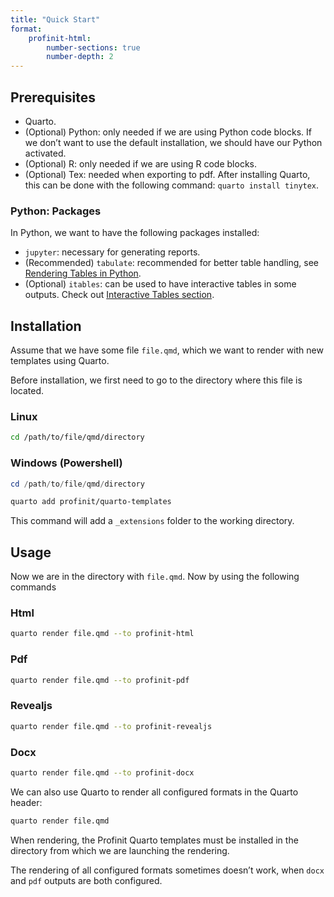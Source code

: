 ```yaml
---
title: "Quick Start"
format:
    profinit-html:
        number-sections: true
        number-depth: 2
---
```


## Prerequisites

- Quarto.
- (Optional) Python: only needed if we are using Python code blocks. If we don't want to use the default installation, we should have our Python activated.
- (Optional) R: only needed if we are using R code blocks.
- (Optional) Tex: needed when exporting to pdf. After installing Quarto, this can be done with the following command: `quarto install tinytex`.

### Python: Packages

In Python, we want to have the following packages installed:

- `jupyter`: necessary for generating reports.
- (Recommended) `tabulate`: recommended for better table handling, see [Rendering Tables in Python](tricks/index.qmd#python-rendering-tables).
- (Optional) `itables`: can be used to have interactive tables in some outputs. Check out [Interactive Tables section](tricks/python.qmd#interactive-tables).

## Installation

Assume that we have some file `file.qmd`, which we want to render with new templates using Quarto.

Before installation, we first need to go to the directory where this file is located.

::: {.panel-tabset}

### Linux

```.sh
cd /path/to/file/qmd/directory
```

### Windows (Powershell)

```.ps1
cd /path/to/file/qmd/directory
```

:::

```sh
quarto add profinit/quarto-templates
```

This command will add a `_extensions` folder to the working directory.

## Usage

Now we are in the directory with `file.qmd`. Now by using the following commands

::: {.panel-tabset}

### Html

```bash
quarto render file.qmd --to profinit-html
```

### Pdf

```bash
quarto render file.qmd --to profinit-pdf
```

### Revealjs

```bash
quarto render file.qmd --to profinit-revealjs
```

### Docx

```bash
quarto render file.qmd --to profinit-docx
```

:::

We can also use Quarto to render all configured formats in the Quarto header:

```.sh
quarto render file.qmd
```

::: {.callout-note}

When rendering, the Profinit Quarto templates must be installed in the directory from which we are launching the rendering.

:::

::: {.callout-warning}

The rendering of all configured formats sometimes doesn't work, when `docx` and `pdf` outputs are both configured.

:::
